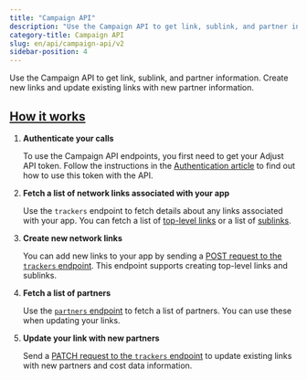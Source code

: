```yaml
---
title: "Campaign API"
description: "Use the Campaign API to get link, sublink, and partner information."
category-title: Campaign API
slug: en/api/campaign-api/v2
sidebar-position: 4
---
```


Use the Campaign API to get link, sublink, and partner information. Create new links and update existing links with new partner information.

## [How it works](how-it-works)

1. **Authenticate your calls**

   To use the Campaign API endpoints, you first need to get your Adjust API token. Follow the instructions in the [Authentication article](/en/api/campaign-api/authentication) to find out how to use this token with the API.

2. **Fetch a list of network links associated with your app**

   Use the `trackers` endpoint to fetch details about any links associated with your app. You can fetch a list of [top-level links](/en/api/campaign-api/get-links) or a list of [sublinks](/en/api/campaign-api/get-sublinks).

3. **Create new network links**

   You can add new links to your app by sending a [POST request to the `trackers` endpoint](/en/api/campaign-api/create-link). This endpoint supports creating top-level links and sublinks.

4. **Fetch a list of partners**

   Use the [`partners` endpoint](/en/api/campaign-api/get-partners) to fetch a list of partners. You can use these when updating your links.

5. **Update your link with new partners**

   Send a [PATCH request to the `trackers` endpoint](/en/api/campaign-api/update-link) to update existing links with new partners and cost data information.
